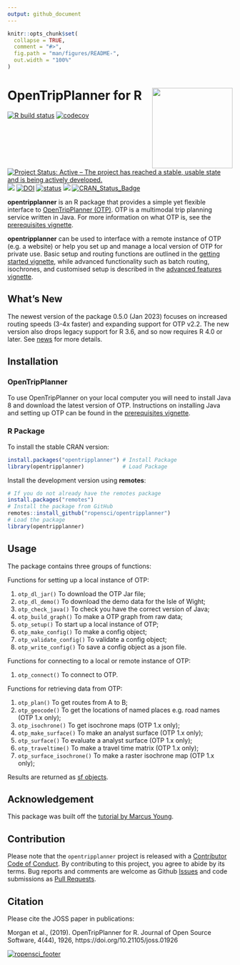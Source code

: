 ```yaml
---
output: github_document
---
```


<!-- README.md is generated from README.Rmd. Please edit that file -->

```r
knitr::opts_chunk$set(
  collapse = TRUE,
  comment = "#>",
  fig.path = "man/figures/README-",
  out.width = "100%"
)
```

# OpenTripPlanner for R <a href='https://itsleeds.github.io/'><img src='man/figures/logo.png' align="right" height=180/></a>

[![R build status](https://github.com/ropensci/opentripplanner/workflows/R-CMD-check/badge.svg)](https://github.com/ropensci/opentripplanner/actions)
[![codecov](https://codecov.io/gh/ropensci/opentripplanner/branch/master/graph/badge.svg?token=iLEB77PnMk)](https://app.codecov.io/gh/ropensci/opentripplanner) 
[![Project Status: Active – The project has reached a stable, usable state and is being actively developed.](https://www.repostatus.org/badges/latest/active.svg)](https://www.repostatus.org/#active)
[![](https://badges.ropensci.org/295_status.svg)](https://github.com/ropensci/software-review/issues/295)
[![DOI](https://zenodo.org/badge/DOI/10.5281/zenodo.3558311.svg)](https://doi.org/10.5281/zenodo.3558311)
[![status](https://joss.theoj.org/papers/10.21105/joss.01926/status.svg)](https://joss.theoj.org/papers/10.21105/joss.01926)
[![](https://cranlogs.r-pkg.org/badges/grand-total/opentripplanner)](https://cran.r-project.org/package=opentripplanner)
[![CRAN_Status_Badge](http://www.r-pkg.org/badges/version/opentripplanner)](https://cran.r-project.org/package=opentripplanner)


**opentripplanner** is an R package that provides a simple yet flexible interface to [OpenTripPlanner (OTP)](https://www.opentripplanner.org/). OTP is a multimodal trip planning service written in Java. For more information on what OTP is, see the [prerequisites vignette](https://docs.ropensci.org/opentripplanner/articles/prerequisites.html).

**opentripplanner** can be used to interface with a remote instance of OTP (e.g. a website) or help you set up and manage a local version of OTP for private use.  Basic setup and routing functions are outlined in the [getting started vignette](https://docs.ropensci.org/opentripplanner/articles/opentripplanner.html), while advanced functionality such as batch routing, isochrones, and customised setup is described in the [advanced features vignette](https://docs.ropensci.org/opentripplanner/articles/advanced_features.html).

## What's New

The newest version of the package 0.5.0 (Jan 2023) focuses on increased routing speeds (3-4x faster) and expanding support for OTP v2.2. The new version also drops legacy support for R 3.6, and so now requires R 4.0 or later. See [news](https://docs.ropensci.org/opentripplanner/news/index.html) for more details.

## Installation

### OpenTripPlanner

To use OpenTripPlanner on your local computer you will need to install Java 8 and download the latest version of OTP. Instructions on installing Java and setting up OTP can be found in the [prerequisites vignette](https://docs.ropensci.org/opentripplanner/articles/prerequisites.html).

### R Package

To install the stable CRAN version:

```r
install.packages("opentripplanner") # Install Package
library(opentripplanner)            # Load Package
```

Install the development version using **remotes**:

```r
# If you do not already have the remotes package
install.packages("remotes")
# Install the package from GitHub
remotes::install_github("ropensci/opentripplanner")
# Load the package
library(opentripplanner)
```


## Usage

The package contains three groups of functions:

Functions for setting up a local instance of OTP:

1. `otp_dl_jar()`          To download the OTP Jar file;
1. `otp_dl_demo()`         To download the demo data for the Isle of Wight;
1. `otp_check_java()`      To check you have the correct version of Java;
1. `otp_build_graph()`     To make a OTP graph from raw data;
1. `otp_setup()`           To start up a local instance of OTP;
1. `otp_make_config()`     To make a config object;
1. `otp_validate_config()` To validate a config object;
1. `otp_write_config()`    To save a config object as a json file.

Functions for connecting to a local or remote instance of OTP:

1. `otp_connect()`      To connect to OTP.

Functions for retrieving data from OTP:

1. `otp_plan()`              To get routes from A to B;
1. `otp_geocode()`           To get the locations of named places e.g. road names (OTP 1.x only);
1. `otp_isochrone()`         To get isochrone maps (OTP 1.x only);
1. `otp_make_surface()`      To make an analyst surface (OTP 1.x only);
1. `otp_surface()`           To evaluate a analyst surface (OTP 1.x only);
1. `otp_traveltime()`        To make a travel time matrix (OTP 1.x only);
1. `otp_surface_isochrone()` To make a raster isochrone map (OTP 1.x only);

Results are returned as [sf objects](https://CRAN.R-project.org/package=sf).


## Acknowledgement

This package was built off the [tutorial by Marcus Young](https://github.com/marcusyoung/otp-tutorial).

## Contribution

Please note that the `opentripplanner` project is released with a [Contributor Code of Conduct](https://github.com/ropensci/opentripplanner/blob/master/CODE_OF_CONDUCT.md). By contributing to this project, you agree to abide by its terms. Bug reports and comments are welcome as Github [Issues](https://github.com/ropensci/opentripplanner/issues) and code submissions as [Pull Requests](https://github.com/ropensci/opentripplanner/pulls).


## Citation

Please cite the JOSS paper in publications:

Morgan et al., (2019). OpenTripPlanner for R. Journal of Open Source Software,
  4(44), 1926, https://doi.org/10.21105/joss.01926



[![ropensci_footer](https://ropensci.org/public_images/ropensci_footer.png)](https://ropensci.org)
